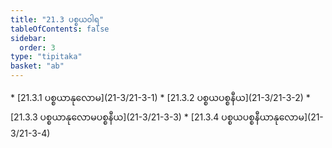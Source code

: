 ```yaml
---
title: "21.3 ပစ္စယဝါရ"
tableOfContents: false
sidebar:
  order: 3
type: "tipitaka"
basket: "ab"
---
```



<DynamicBreadcrumb />



<TableOfContents>
* [21.3.1 ပစ္စယာနုလောမ](21-3/21-3-1)
* [21.3.2 ပစ္စယပစ္စနီယ](21-3/21-3-2)
* [21.3.3 ပစ္စယာနုလောမပစ္စနီယ](21-3/21-3-3)
* [21.3.4 ပစ္စယပစ္စနီယာနုလောမ](21-3/21-3-4)
</TableOfContents>